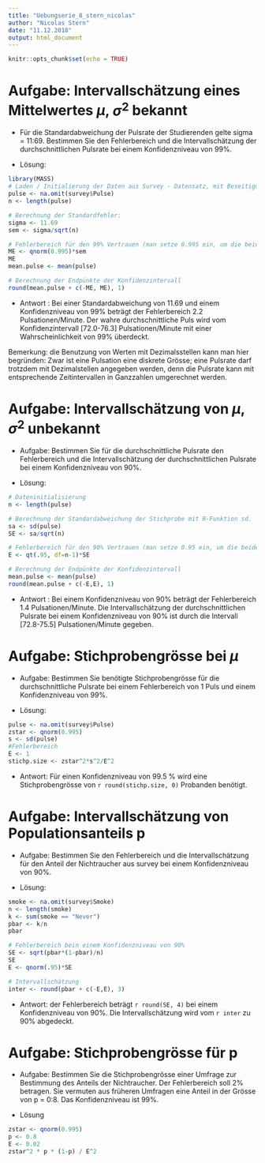 ```yaml
---
title: "Uebungserie_8_stern_nicolas"
author: "Nicolas Stern"
date: "11.12.2018"
output: html_document
---
```


```r
knitr::opts_chunk$set(echo = TRUE)
```
# Aufgabe:  Intervallschätzung eines Mittelwertes $\mu$, $\sigma^2$ bekannt

- Für die Standardabweichung der Pulsrate der Studierenden gelte sigma = 11:69. Bestimmen Sie den Fehlerbereich und die Intervallschätzung der durchschnittlichen Pulsrate bei einem Konfidenzniveau von 99%.

- Lösung:

```r
library(MASS)
# Laden / Initialierung der Daten aus Survey - Datensatz, mit Beseitigung der <N/A> Werte: 
pulse <- na.omit(survey$Pulse)
n <- length(pulse)

# Berechnung der Standardfehler:
sigma <- 11.69
sem <- sigma/sqrt(n)

# Fehlerbereich für den 99% Vertrauen (man setze 0.995 ein, um die beiden Seiten zu betrachten)
ME <- qnorm(0.995)*sem
ME
mean.pulse <- mean(pulse)

# Berechnung der Endpünkte der Konfidenzintervall
round(mean.pulse + c(-ME, ME), 1)
```
- Antwort : Bei einer Standardabweichung von 11.69 und einem Konfidenzniveau von 99% beträgt der Fehlerbereich 2.2 Pulsationen/Minute. Der wahre durchschnittliche Puls wird vom Konfidenzintervall [72.0-76.3] Pulsationen/Minute mit einer Wahrscheinlichkeit von 99% überdeckt.

Bemerkung: die Benutzung von Werten mit Dezimalsstellen kann man hier begründen: Zwar ist eine Pulsation eine diskrete Grösse; eine Pulsrate darf trotzdem mit Dezimalstellen angegeben werden, denn die Pulsrate kann mit entsprechende Zeitintervallen in Ganzzahlen umgerechnet werden.

# Aufgabe: Intervallschätzung von $\mu$, $\sigma^2$ unbekannt

- Aufgabe: Bestimmen Sie für die durchschnittliche Pulsrate den Fehlerbereich und die Intervallschätzung der durchschnittlichen Pulsrate bei einem Konfidenzniveau von 90%.

- Lösung: 

```r
# Dateninitialisierung
n <- length(pulse)

# Berechnung der Standardabweichung der Stichprobe mit R-Funktion sd.
sa <- sd(pulse)
SE <- sa/sqrt(n)

# Fehlerbereich für den 90% Vertrauen (man setze 0.95 ein, um die beiden Seiten zu betrachten)
E <- qt(.95, df=n-1)*SE

# Berechnung der Endpünkte der Konfidenzintervall
mean.pulse <- mean(pulse)
round(mean.pulse + c(-E,E), 1)

```

- Antwort : Bei  einem Konfidenzniveau von 90% beträgt der Fehlerbereich 1.4 Pulsationen/Minute. Die Intervallschätzung der durchschnittlichen Pulsrate bei einem Konfidenzniveau von 90% ist durch die Intervall [72.8-75.5] Pulsationen/Minute gegeben.

# Aufgabe: Stichprobengrösse bei $\mu$

- Aufgabe: Bestimmen Sie benötigte Stichprobengrösse für die durchschnittliche Pulsrate bei einem Fehlerbereich von 1 Puls und einem Konfidenzniveau von 99%.

- Lösung: 
```r
pulse <- na.omit(survey$Pulse)
zstar <- qnorm(0.995)
s <- sd(pulse)
#Fehlerbereich
E <- 1
stichp.size <- zstar^2*s^2/E^2
```

- Antwort: Für einen Konfidenzniveau von 99.5 % wird eine Stichprobengrösse von `r round(stichp.size, 0) ` Probanden benötigt.

# Aufgabe: Intervallschätzung von Populationsanteils p

- Aufgabe: Bestimmen Sie den Fehlerbereich und die Intervallschätzung für den Anteil der Nichtraucher aus survey bei einem Konfidenzniveau von 90%.

- Lösung:

```r
smoke <- na.omit(survey$Smoke)
n <- length(smoke)
k <- sum(smoke == "Never")
pbar <- k/n
pbar

# Fehlerbereich bein einem Konfidenzniveau von 90%
SE <- sqrt(pbar*(1-pbar)/n)
SE
E <- qnorm(.95)*SE

# Intervallschätzung
inter <- round(pbar + c(-E,E), 3)
```
- Antwort: der Fehlerbereich beträgt `r round(SE, 4)` bei einem Konfidenzniveau von 90%. Die Intervallschätzung wird vom `r inter ` zu 90% abgedeckt.

# Aufgabe: Stichprobengrösse für p

- Aufgabe: Bestimmen Sie die Stichprobengrösse einer Umfrage zur Bestimmung des Anteils der Nichtraucher. Der Fehlerbereich soll 2% betragen. Sie vermuten aus früheren Umfragen eine Anteil in der Grösse von p = 0:8. Das Konfidenzniveau ist 99%.

- Lösung
```r
zstar <- qnorm(0.995)
p <- 0.8
E <- 0.02
zstar^2 * p * (1-p) / E^2
```
